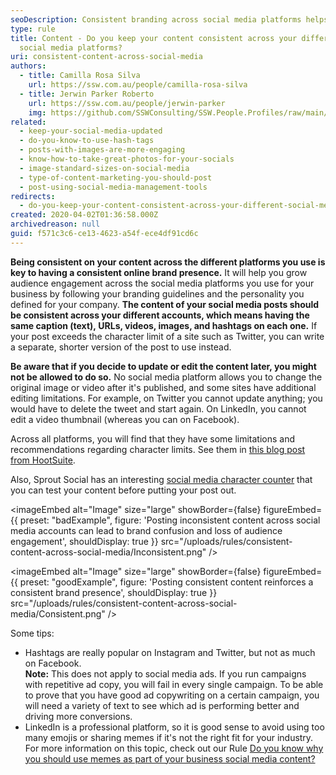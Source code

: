 ```yaml
---
seoDescription: Consistent branding across social media platforms helps reinforce a strong online presence and boosts audience engagement. By using the same caption, URLs, videos, images, and hashtags on each platform, you create a unified brand voice that resonates with your followers.
type: rule
title: Content - Do you keep your content consistent across your different
  social media platforms?
uri: consistent-content-across-social-media
authors:
  - title: Camilla Rosa Silva
    url: https://ssw.com.au/people/camilla-rosa-silva
  - title: Jerwin Parker Roberto
    url: https://ssw.com.au/people/jerwin-parker
    img: https://github.com/SSWConsulting/SSW.People.Profiles/raw/main/Jerwin-Parker/Images/Jerwin-Parker-Profile.jpg
related:
  - keep-your-social-media-updated
  - do-you-know-to-use-hash-tags
  - posts-with-images-are-more-engaging
  - know-how-to-take-great-photos-for-your-socials
  - image-standard-sizes-on-social-media
  - type-of-content-marketing-you-should-post
  - post-using-social-media-management-tools
redirects:
  - do-you-keep-your-content-consistent-across-your-different-social-media-platforms
created: 2020-04-02T01:36:58.000Z
archivedreason: null
guid: f571c3c6-ce13-4623-a54f-ece4df91cd6c
---
```


**Being consistent on your content across the different platforms you use is key to having a consistent online brand presence.** It will help you grow audience engagement across the social media platforms you use for your business by following your branding guidelines and the personality you defined for your company.
**The content of your social media posts should be consistent across your different accounts, which means having the same caption (text), URLs, videos, images, and hashtags on each one.** If your post exceeds the character limit of a site such as Twitter, you can write a separate, shorter version of the post to use instead.

**Be aware that if you decide to update or edit the content later, you might not be allowed to do so.** No social media platform allows you to change the original image or video after it's published, and some sites have additional editing limitations. For example, on Twitter you cannot update anything; you would have to delete the tweet and start again. On LinkedIn, you cannot edit a video thumbnail (whereas you can on Facebook).

Across all platforms, you will find that they have some limitations and recommendations regarding character limits. See them in [this blog post from HootSuite](https://blog.hootsuite.com/ideal-social-media-post-length/).

Also, Sprout Social has an interesting [social media character counter](https://sproutsocial.com/insights/social-media-character-counter/) that you can test your content before putting your post out.

<imageEmbed
  alt="Image"
  size="large"
  showBorder={false}
  figureEmbed={{
    preset: "badExample",
    figure: 'Posting inconsistent content across social media accounts can lead to brand confusion and loss of audience engagement',
    shouldDisplay: true
  }}
  src="/uploads/rules/consistent-content-across-social-media/Inconsistent.png"
/>

<imageEmbed
  alt="Image"
  size="large"
  showBorder={false}
  figureEmbed={{
    preset: "goodExample",
    figure: 'Posting consistent content reinforces a consistent brand presence',
    shouldDisplay: true
  }}
  src="/uploads/rules/consistent-content-across-social-media/Consistent.png"
/>

Some tips:

- Hashtags are really popular on Instagram and Twitter, but not as much on Facebook.\
  **Note:** This does not apply to social media ads. If you run campaigns with repetitive ad copy, you will fail in every single campaign. To be able to prove that you have good ad copywriting on a certain campaign, you will need a variety of text to see which ad is performing better and driving more conversions.
- LinkedIn is a professional platform, so it is good sense to avoid using too many emojis or sharing memes if it's not the right fit for your industry. For more information on this topic, check out our Rule [Do you know why you should use memes as part of your business social media content?](/do-you-know-why-you-should-use-memes-as-part-of-your-business-social-media-content)